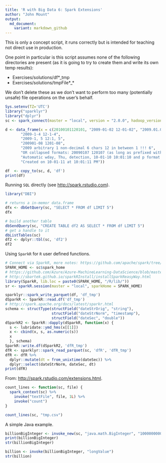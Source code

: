 ```yaml
---
title: 'R with Big Data 6: Spark Extensions'
author: "John Mount"
output:
  md_document:
    variant: markdown_github
---
```


This is only a concept script, it runs correctly but is intended for
teaching not direct use in production.

One point in particular is this script assumes none of the following directories are present (as it is going to try to create them and write its own temp results):

  * Exercises/solutions/df*_tmp
  * Exercises/solutions/tmpFile*_*

We don't delete these as we don't want to perform too many (potentially unsafe) file operations on the user's behalf.



```r
Sys.setenv(TZ='UTC')
library("sparklyr")
library("dplyr")
sc <- spark_connect(master = "local", version = "2.0.0", hadoop_version="2.7")
```


```r
d <- data_frame(x = c(20100101120101, "2009-01-02 12-01-02", "2009.01.03 12:01:03",
       "2009-1-4 12-1-4",
       "2009-1, 5 12:1, 5",
       "200901-08 1201-08",
       "2009 arbitrary 1 non-decimal 6 chars 12 in between 1 !!! 6",
       "OR collapsed formats: 20090107 120107 (as long as prefixed with zeros)",
       "Automatic wday, Thu, detection, 10-01-10 10:01:10 and p format: AM",
       "Created on 10-01-11 at 10:01:11 PM"))

df  <- copy_to(sc, d, 'df')
print(df)
```

Running `SQL` directly (see [http://spark.rstudio.com](http://spark.rstudio.com)).

```r
library("DBI")

# returns a in-memor data.frame
dfx <- dbGetQuery(sc, "SELECT * FROM df LIMIT 5")
dfx

# build another table
dbSendQuery(sc, "CREATE TABLE df2 AS SELECT * FROM df LIMIT 5")
# get a handle to it
dbListTables(sc)
df2 <- dplyr::tbl(sc, 'df2')
df2
```


Using `SparkR` for `R` user defined functions.

```r
# Connect via SparkR, more notes: https://github.com/apache/spark/tree/master/R
SPARK_HOME <- sc$spark_home
# https://github.com/Azure/Azure-MachineLearning-DataScience/blob/master/Misc/KDDCup2016/Code/SparkR/SparkR_sparklyr_NYCTaxi.Rmd
# http://sbartek.github.io/sparkRInstall/installSparkReasyWay.html
library(SparkR, lib.loc = paste0(SPARK_HOME, "/R/lib/"))
sr <- sparkR.session(master = "local", sparkHome = SPARK_HOME)

sparklyr::spark_write_parquet(df, 'df_tmp')
dSparkR <- SparkR::read.df('df_tmp')
# http://spark.apache.org/docs/latest/sparkr.html
schema <- structType(structField("dateStrOrig", "string"), 
                     structField("dateStrNorm", "timestamp"),
                     structField("dateSec", "double"))
dSparkR2 <- SparkR::dapply(dSparkR, function(x) {
  s <- lubridate::ymd_hms(x[[1]])
  x <- cbind(x, s, as.numeric(s))
  x
  }, schema)
SparkR::write.df(dSparkR2, 'dfR_tmp')
dfR <- sparklyr::spark_read_parquet(sc, 'dfR', 'dfR_tmp')
dfR <- dfR %>% 
  dplyr::mutate(dt = from_unixtime(dateSec)) %>%
  dplyr::select(dateStrNorm, dateSec, dt)
print(dfR)
```




From: [http://spark.rstudio.com/extensions.html](http://spark.rstudio.com/extensions.html).

```r
count_lines <- function(sc, file) {
  spark_context(sc) %>% 
    invoke("textFile", file, 1L) %>% 
    invoke("count")
}

count_lines(sc, "tmp.csv")
```

A simple Java example.

```r
billionBigInteger <- invoke_new(sc, "java.math.BigInteger", "1000000000")
print(billionBigInteger)
str(billionBigInteger)

billion <- invoke(billionBigInteger, "longValue")
str(billion)
```





